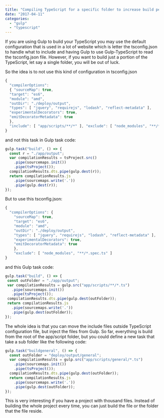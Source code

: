 ```yaml
---
title: "Compiling TypeScript for a specific folder to increase build performance"
date: "2017-04-11"
categories: 
  - "gulp"
  - "typescript"
---
```


If you are using Gulp to build your TypeScript you may use the default configuration that is used in a lot of website which is letter the tsconfig.json to handle what to include and having Gulp to use Gulp-TypeScript to read the tsconfig.json file. However, if you want to build just a portion of the TypeScript, let say a single folder, you will be out of luck.

So the idea is to not use this kind of configuration in tsconfig.json 

```javascript
{ 
  "compilerOptions": 
  { "sourceMap": true, 
  "target": "es6", 
  "module": "amd", 
  "outDir": "./deploy/output", 
  "types": [ "jquery", "requirejs", "lodash", "reflect-metadata" ], 
  "experimentalDecorators": true, 
  "emitDecoratorMetadata": true 
  }, 
  "include": [ "app/scripts/**/*" ], "exclude": [ "node_modules", "**/*.spec.ts" ] 
} 
``` 

and not this task in Gulp task code:

```javascript
gulp.task("build", () => { 
  const r = "./app/output"; 
  var compilationResults = tsProject.src() 
    .pipe(sourcemaps.init()) 
    .pipe(tsProject()); 
  compilationResults.dts.pipe(gulp.dest(r)); 
  return compilationResults.js 
    .pipe(sourcemaps.write('.')) 
    .pipe(gulp.dest(r)); 
}); 
``` 

But to use this tsconfig.json:

```javascript
{ 
  "compilerOptions": { 
    "sourceMap": true, 
    "target": "es6", 
    "module": "amd", 
    "outDir": "./deploy/output", 
    "types": [ "jquery", "requirejs", "lodash", "reflect-metadata" ], 
    "experimentalDecorators": true, 
    "emitDecoratorMetadata": true 
    }, 
    "exclude": [ "node_modules", "**/*.spec.ts" ] 
} 
``` 

 and this Gulp task code: 

 ```javascript
gulp.task("build", () => { 
  const outFolder = "./app/output"; 
  var compilationResults = gulp.src("app/scripts/**/*.ts") 
    .pipe(sourcemaps.init()) 
    .pipe(tsProject());
  compilationResults.dts.pipe(gulp.dest(outFolder)); 
  return compilationResults.js 
    .pipe(sourcemaps.write('.')) 
    .pipe(gulp.dest(outFolder)); 
}); 
``` 

The whole idea is that you can move the include files outside TypeScript configuration file, but inject the files from Gulp. So far, everything is build from the root of the app/script folder, but you could define a new task that take a sub folder like the following code:

```javascript
gulp.task("buildgeneral", () => { 
  const outFolder = "deploy/output/general"; 
  var compilationResults = gulp.src("app/scripts/general/*.ts")
    .pipe(sourcemaps.init())
    .pipe(tsProject());
  compilationResults.dts.pipe(gulp.dest(outFolder)); 
  return compilationResults.js
    .pipe(sourcemaps.write('.'))
    .pipe(gulp.dest(outFolder)); 
}); 
``` 
This is very interesting if you have a project with thousand files. Instead of building the whole project every time, you can just build the file or the folder that the file reside.
